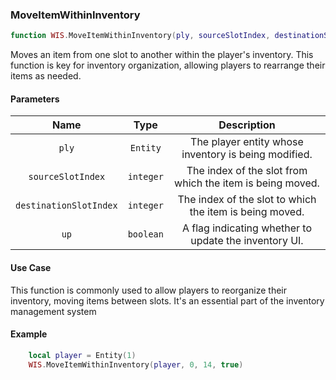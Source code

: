 ### MoveItemWithinInventory

```lua
function WIS.MoveItemWithinInventory(ply, sourceSlotIndex, destinationSlotIndex, up)
```

Moves an item from one slot to another within the player's inventory. This function is key for inventory organization, allowing players to rearrange their items as needed.

#### Parameters
| Name           | Type          | Description                                                |
| :------------:  | :---------:   | :----------:                                                |
| `ply`          | `Entity`      | The player entity whose inventory is being modified. |
| `sourceSlotIndex`          | `integer`      | The index of the slot from which the item is being moved. |
| `destinationSlotIndex`          | `integer`      | The index of the slot to which the item is being moved. |
| `up`          | `boolean`      | A flag indicating whether to update the inventory UI. |

#### Use Case
This function is commonly used to allow players to reorganize their inventory, moving items between slots. It's an essential part of the inventory management system

#### Example
```lua
    local player = Entity(1)
    WIS.MoveItemWithinInventory(player, 0, 14, true)
```
